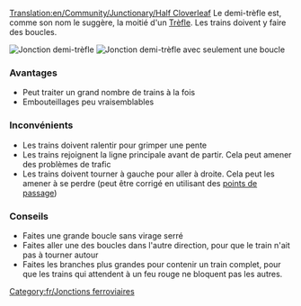 [[Translation:en/Community/Junctionary/Half Cloverleaf]]
{{fr/Menu de Croisements}}
Le demi-trèfle est, comme son nom le suggère, la moitié d'un [[fr/Trèfle|Trèfle]]. Les trains doivent y faire des boucles.

[[File:en/3way halfcloverleaf.png|none|frame|Jonction demi-trèfle]]
[[File:en/3way modhclover.png|none|frame|Jonction demi-trèfle avec seulement une boucle]]

===Avantages===
*Peut traiter un grand nombre de trains à la fois
*Embouteillages peu vraisemblables

===Inconvénients===
*Les trains doivent ralentir pour grimper une pente
*Les trains rejoignent la ligne principale avant de partir. Cela peut amener des problèmes de trafic
*Les trains doivent tourner à gauche pour aller à droite. Cela peut les amener à se perdre (peut être corrigé en utilisant des [[fr/Manual/Points de contrôle|points de passage]])

===Conseils===
*Faites une grande boucle sans virage serré
*Faites aller une des boucles dans l'autre direction, pour que le train n'ait pas à tourner autour
*Faites les branches plus grandes pour contenir un train complet, pour que les trains qui attendent à un feu rouge ne bloquent pas les autres.

[[Category:fr/Jonctions ferroviaires]]
